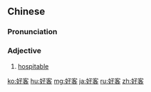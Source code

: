 ==Chinese==
{{zh-forms}}

===Pronunciation===
{{zh-pron
|m=hàokè
|c=hou3 haak3
|mn=hòⁿ-kheh
|cat=a
}}

===Adjective===
{{zh-adj}}

# [[hospitable]]

[[ko:好客]]
[[hu:好客]]
[[mg:好客]]
[[ja:好客]]
[[ru:好客]]
[[zh:好客]]